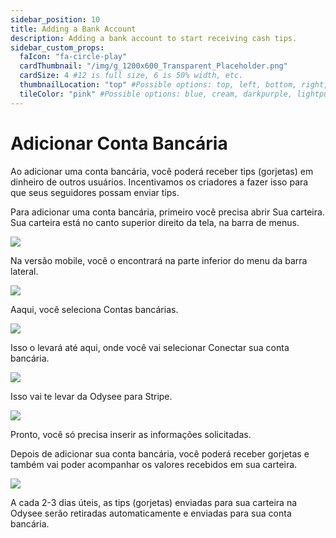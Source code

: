 ---
sidebar_position: 10
title: Adding a Bank Account
description: Adding a bank account to start receiving cash tips.
sidebar_custom_props:
  faIcon: "fa-circle-play"
  cardThumbnail: "/img/g_1200x600_Transparent_Placeholder.png"
  cardSize: 4 #12 is full size, 6 is 50% width, etc.
  thumbnailLocation: "top" #Possible options: top, left, bottom, right, none
  tileColor: "pink" #Possible options: blue, cream, darkpurple, lightpurple, mauve, orange, pink, none
---

# Adicionar Conta Bancária

Ao adicionar uma conta bancária, você poderá receber tips (gorjetas) em dinheiro de outros usuários. Incentivamos os criadores a fazer isso para que seus seguidores possam enviar tips.

Para adicionar uma conta bancária, primeiro você precisa abrir <OdyseeButton url="https://odysee.com/$/wallet"><OdyseeIcon type="credits" /> Sua carteira</OdyseeButton>. Sua carteira está no canto superior direito da tela, na barra de menus.

![](https://i.imgur.com/RUtD2EO.jpg)

Na versão mobile, você o encontrará na parte inferior do menu da barra lateral.

![](https://i.imgur.com/7Vq2b1a.png)

Aaqui, você seleciona <OdyseeButton url="https://odysee.com/$/settings/tip_account"><OdyseeIcon type="cogwheel" /> Contas bancárias</OdyseeButton>.

![](https://i.imgur.com/ry6yR3r.png)

Isso o levará até aqui, onde você vai selecionar <PrimaryOdyseeButton url="https://odysee.com/$/settings/tip_account"><OdyseeIcon type="dollar" /> Conectar sua conta bancária</PrimaryOdyseeButton>.

![](https://i.imgur.com/vwYcdQo.png)

Isso vai te levar da Odysee para Stripe.

![](https://i.imgur.com/QoImXje.png)

Pronto, você só precisa inserir as informações solicitadas.

Depois de adicionar sua conta bancária, você poderá receber gorjetas e também vai poder acompanhar os valores recebidos em sua carteira.

![](https://i.imgur.com/w8dWp0K.png)

A cada 2-3 dias úteis, as tips (gorjetas) enviadas para sua carteira na Odysee serão retiradas automaticamente e enviadas para sua conta bancária.

